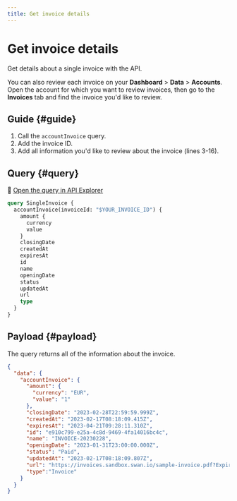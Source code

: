 ```yaml
---
title: Get invoice details
---
```


# Get invoice details

Get details about a single invoice with the API.

You can also review each invoice on your **Dashboard** > **Data** > **Accounts**.
Open the account for which you want to review invoices, then go to the **Invoices** tab and find the invoice you'd like to review.

## Guide {#guide}

1. Call the `accountInvoice` query.
1. Add the invoice ID.
1. Add all information you'd like to review about the invoice (lines 3-16).

## Query {#query}

🔎 [Open the query in API Explorer](https://explorer.swan.io?query=cXVlcnkgU2luZ2xlSW52b2ljZSB7CiAgYWNjb3VudEludm9pY2UoaW52b2ljZUlkOiAiJFlPVVJfSU5WT0lDRV9JRCIpIHsKICAgIGFtb3VudCB7CiAgICAgIGN1cnJlbmN5CiAgICAgIHZhbHVlCiAgICB9CiAgICBjbG9zaW5nRGF0ZQogICAgY3JlYXRlZEF0CiAgICBleHBpcmVzQXQKICAgIGlkCiAgICBuYW1lCiAgICBvcGVuaW5nRGF0ZQogICAgc3RhdHVzCiAgICB1cGRhdGVkQXQKICAgIHVybAogICAgdHlwZQogIH0KfQo%3D&tab=api)

```graphql {2} showLineNumbers
query SingleInvoice {
  accountInvoice(invoiceId: "$YOUR_INVOICE_ID") {
    amount {
      currency
      value
    }
    closingDate
    createdAt
    expiresAt
    id
    name
    openingDate
    status
    updatedAt
    url
    type
  }
}
```

## Payload {#payload}

The query returns all of the information about the invoice.

```json {} showLineNumbers
{
  "data": {
    "accountInvoice": {
      "amount": {
        "currency": "EUR",
        "value": "1"
      },
      "closingDate": "2023-02-28T22:59:59.999Z",
      "createdAt": "2023-02-17T08:18:09.415Z",
      "expiresAt": "2023-04-21T09:28:11.310Z",
      "id": "e910c799-e25a-4c8d-9469-4fa14016bc4c",
      "name": "INVOICE-20230228",
      "openingDate": "2023-01-31T23:00:00.000Z",
      "status": "Paid",
      "updatedAt": "2023-02-17T08:18:09.807Z",
      "url": "https://invoices.sandbox.swan.io/sample-invoice.pdf?Expires=1682069291310&Key-Pair-Id=K27GLF05V96LSD&Signature=svkxgaVz1L9vtfePPFuBp0b5mEYa0X9Ty~OC3QXEoqONu3d7~aCwNYouyeKtBdt-kyIdfWCeQj1uxwQyUqEfn4KmByrx1JTK3rIs05~bjcE9ADIhPn8tr~0bKFruWMZvXo62p1UyXj4Vcv0falWX-amSIr0UmmUfQrNTV44Ln2lRPj~Co~RCnmcQ-HU3-QRNw5QFDSkPtPCpBvh-BfP-F50Q054UWiuGfZ8sbdKZqIp0L7-EDwhH~SCqpTMH66YpQr5u0Ftcw4rbq09x0I6uphMFA1xoX45E1Pk-UDf~OhSIZ3DiCVH0tUp3PJZzBPUSK9gKayhh97JuyROgL4~hdw__",
      "type":"Invoice"
    }
  }
}
```

